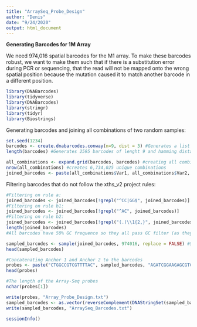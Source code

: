 ```yaml
---
title: "ArraySeq_Probe_Design"
author: "Denis"
date: "9/24/2020"
output: html_document
---
```


**Generating Barcodes for 1M Array**


We need 974,016 spatial barcodes for the M1 array. To make these barcodes robust, we want to make them such that if there is a substitution error during PCR or sequencing, that the read will not be mapped onto the wrong spatial position because the mutation caused it to match another barcode in a different position. 


```r
library(DNABarcodes)
library(tidyverse)
library(DNABarcodes)
library(stringr)
library(tidyr)
library(Biostrings)
```


Generating barcodes and joining all combinations of two random samples:
```r
set.seed(1234)
barcodes <- create.dnabarcodes.conway(n=9, dist = 3) #Generates a list of 7180 barcodes of length 9 and hamming distance of 3
length(barcodes) #Generates 2595 barcodes of lenght 9 and hamming distance of 3 (where any one substitution mutation could be detected because the resulting barcode would not be in the original pool).

all_combinations <- expand.grid(barcodes, barcodes) #creating all combinations of paired barcodes from this original pool
nrow(all_combinations) #creates 6,734,025 unique combinations
joined_barcodes <- paste(all_combinations$Var1, all_combinations$Var2, sep = "") #join 9-mers into single, unique 18-mer barcodes that maintain their hamming distance properties
```


Filtering barcodes that do not follow the xths_v2 project rules:
```r
#Filtering on rule a:
joined_barcodes <- joined_barcodes[!grepl("^CC|GG$", joined_barcodes)]
#Filtering on rule b1:
joined_barcodes <- joined_barcodes[!grepl("^AC", joined_barcodes)]
#Filtering on rule b2:
joined_barcodes <- joined_barcodes[!grepl("(.)\\1{2,}", joined_barcodes)]
length(joined_barcodes)
#All barcodes have 50% GC frequence so they all pass GC filter (as they did in the initial analysis that was run).
```



```r
sampled_barcodes <- sample(joined_barcodes, 974016, replace = FALSE) #Sample 974,016 barcodes from the full set
head(sampled_barcodes)
```


```r
#Concatenating Anchor 1 and Anchor 2 to the barcodes
probes <- paste("CTGGCCGTCGTTTTAC", sampled_barcodes, "AGATCGGAAGAGCGTCGTGTAGGG", sep = "")
head(probes)
```

```r
#The length of the Array-Seq probes
nchar(probes[1])
```


```r
write(probes, "Array_Probe_Design.txt")
sampled_barcodes <- as.vector(reverseComplement(DNAStringSet(sampled_barcodes)))
write(sampled_barcodes, "ArraySeq_Barcodes.txt")

```

```r
sessionInfo()
```
